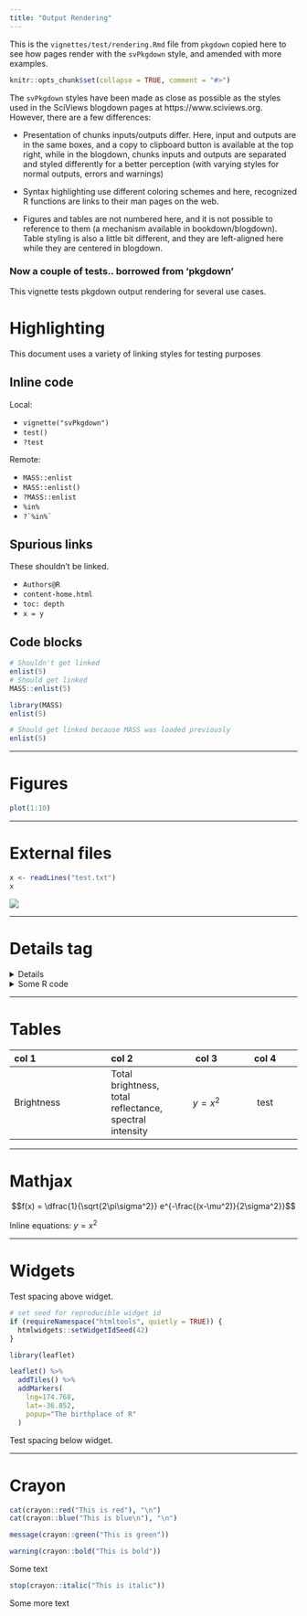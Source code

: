 ```yaml
---
title: "Output Rendering"
---
```


This is the `vignettes/test/rendering.Rmd` file from `pkgdown` copied here to see how pages render with the `svPkgdown` style, and amended with more examples.

```r
knitr::opts_chunk$set(collapse = TRUE, comment = "#>")
```

The `svPkgdown` styles have been made as close as possible as the styles used in the SciViews blogdown pages at https://www.sciviews.org. However, there are a few differences:

- Presentation of chunks inputs/outputs differ. Here, input and outputs are in the same boxes, and a copy to clipboard button is available at the top right, while in the blogdown, chunks inputs and outputs are separated and styled differently for a better perception (with varying styles for normal outputs, errors and warnings)

- Syntax highlighting use different coloring schemes and here, recognized R functions are links to their man pages on the web.

- Figures and tables are not numbered here, and it is not possible to reference to them (a mechanism available in bookdown/blogdown). Table styling is also a little bit different, and they are left-aligned here while they are centered in blogdown.

### Now a couple of tests.. borrowed from 'pkgdown'

This vignette tests pkgdown output rendering for several use cases.

# Highlighting

This document uses a variety of linking styles for testing purposes

## Inline code

Local:

* `vignette("svPkgdown")`
* `test()`
* `?test`

Remote:

* `MASS::enlist`
* `MASS::enlist()`
* `?MASS::enlist`
* `%in%`
* `` ?`%in%` ``

## Spurious links

These shouldn't be linked.

* `Authors@R`
* `content-home.html`
* `toc: depth`
* `x = y`

## Code blocks

```r
# Shouldn't get linked
enlist(5)
# Should get linked
MASS::enlist(5)
```

```r
library(MASS)
enlist(5)
```

```r
# Should get linked because MASS was loaded previously
enlist(5)
```

---

# Figures

```r
plot(1:10)
```

---

# External files

```r
x <- readLines("test.txt")
x
```

![](figures/bacon.jpg)

---

# Details tag

<details>
  This should only be shown when required
</details>

<details>
<summary>Some R code</summary>
  
```r
1 + 2
```
</details>

---

# Tables

| col 1 | col 2 | col 3 | col 4 |
|:---------------|:-----------|:-------:|:---------:|
| Brightness     | Total brightness, total reflectance, spectral intensity | $$y = x^2$$ | test |

---

# Mathjax

$$f(x) = \dfrac{1}{\sqrt{2\pi\sigma^2}} e^{-\frac{(x-\mu^2)}{2\sigma^2}}$$

Inline equations: $y=x^2$

---

# Widgets

Test spacing above widget.

```r
# set seed for reproducible widget id
if (requireNamespace("htmltools", quietly = TRUE)) {
  htmlwidgets::setWidgetIdSeed(42)
}

library(leaflet)

leaflet() %>%
  addTiles() %>%
  addMarkers(
    lng=174.768,
    lat=-36.852,
    popup="The birthplace of R"
  )
```

Test spacing below widget.

---

# Crayon

```r
cat(crayon::red("This is red"), "\n")
cat(crayon::blue("This is blue\n"), "\n")

message(crayon::green("This is green"))

warning(crayon::bold("This is bold"))
```
Some text

```r
stop(crayon::italic("This is italic"))
```

Some more text
